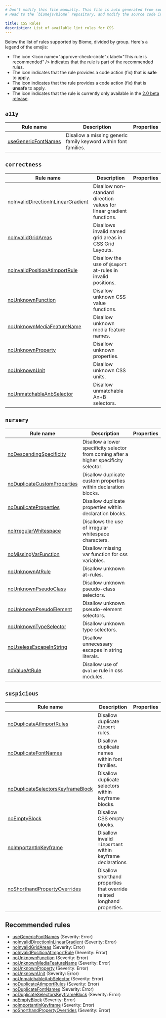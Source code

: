 ```yaml
---
# Don't modify this file manually. This file is auto generated from source, and you will lose your changes next time the website is built.
# Head to the `biomejs/biome` repository, and modify the source code in there.

title: CSS Rules
description: List of available lint rules for CSS
---
```




Below the list of rules supported by Biome, divided by group. Here's a legend of the emojis:
- The icon <span class='inline-icon' title="This rule is recommended"><Icon name="approve-check-circle"x label="This rule is recommended" /></span> indicates that the rule is part of the recommended rules.
- The icon <span class='inline-icon' title="This rule has a safe fix"><Icon name="seti:config" label="The rule has a safe fix" /></span> indicates that the rule provides a code action (fix) that is **safe** to apply.
- The icon <span class='inline-icon' title="This rule has an unsafe fix"><Icon name="warning" label="The rule has an unsafe fix" /></span> indicates that the rule provides a code action (fix) that is **unsafe** to apply.
- The icon <span class='inline-icon' title="This rule is only available in beta"><Icon name="moon" label="This rule is only available in beta" /></span> indicates that the rule is currently only available in the [2.0 beta release](/blog/biome-v2-0-beta).

## `a11y`

| Rule name | Description | Properties |
| --- | --- | --- |
| [useGenericFontNames](/linter/rules/use-generic-font-names) | Disallow a missing generic family keyword within font families. | <span class='inline-icon' title="This rule is recommended" ><Icon name="approve-check-circle" size="1.2rem" label="This rule is recommended" /></span> |

## `correctness`

| Rule name | Description | Properties |
| --- | --- | --- |
| [noInvalidDirectionInLinearGradient](/linter/rules/no-invalid-direction-in-linear-gradient) | Disallow non-standard direction values for linear gradient functions. | <span class='inline-icon' title="This rule is recommended" ><Icon name="approve-check-circle" size="1.2rem" label="This rule is recommended" /></span> |
| [noInvalidGridAreas](/linter/rules/no-invalid-grid-areas) | Disallows invalid named grid areas in CSS Grid Layouts. | <span class='inline-icon' title="This rule is recommended" ><Icon name="approve-check-circle" size="1.2rem" label="This rule is recommended" /></span> |
| [noInvalidPositionAtImportRule](/linter/rules/no-invalid-position-at-import-rule) | Disallow the use of `@import` at-rules in invalid positions. | <span class='inline-icon' title="This rule is recommended" ><Icon name="approve-check-circle" size="1.2rem" label="This rule is recommended" /></span> |
| [noUnknownFunction](/linter/rules/no-unknown-function) | Disallow unknown CSS value functions. | <span class='inline-icon' title="This rule is recommended" ><Icon name="approve-check-circle" size="1.2rem" label="This rule is recommended" /></span> |
| [noUnknownMediaFeatureName](/linter/rules/no-unknown-media-feature-name) | Disallow unknown media feature names. | <span class='inline-icon' title="This rule is recommended" ><Icon name="approve-check-circle" size="1.2rem" label="This rule is recommended" /></span> |
| [noUnknownProperty](/linter/rules/no-unknown-property) | Disallow unknown properties. | <span class='inline-icon' title="This rule is recommended" ><Icon name="approve-check-circle" size="1.2rem" label="This rule is recommended" /></span> |
| [noUnknownUnit](/linter/rules/no-unknown-unit) | Disallow unknown CSS units. | <span class='inline-icon' title="This rule is recommended" ><Icon name="approve-check-circle" size="1.2rem" label="This rule is recommended" /></span> |
| [noUnmatchableAnbSelector](/linter/rules/no-unmatchable-anb-selector) | Disallow unmatchable An+B selectors. | <span class='inline-icon' title="This rule is recommended" ><Icon name="approve-check-circle" size="1.2rem" label="This rule is recommended" /></span> |

## `nursery`

| Rule name | Description | Properties |
| --- | --- | --- |
| [noDescendingSpecificity](/linter/rules/no-descending-specificity) | Disallow a lower specificity selector from coming after a higher specificity selector. |  |
| [noDuplicateCustomProperties](/linter/rules/no-duplicate-custom-properties) | Disallow duplicate custom properties within declaration blocks. |  |
| [noDuplicateProperties](/linter/rules/no-duplicate-properties) | Disallow duplicate properties within declaration blocks. |  |
| [noIrregularWhitespace](/linter/rules/no-irregular-whitespace) | Disallows the use of irregular whitespace characters. |  |
| [noMissingVarFunction](/linter/rules/no-missing-var-function) | Disallow missing var function for css variables. |  |
| [noUnknownAtRule](/linter/rules/no-unknown-at-rule) | Disallow unknown at-rules. | <span class='inline-icon' title="This rule is only available in beta"><Icon name="moon" label="This rule is only available in beta" size="1.2rem" /></span> |
| [noUnknownPseudoClass](/linter/rules/no-unknown-pseudo-class) | Disallow unknown pseudo-class selectors. |  |
| [noUnknownPseudoElement](/linter/rules/no-unknown-pseudo-element) | Disallow unknown pseudo-element selectors. |  |
| [noUnknownTypeSelector](/linter/rules/no-unknown-type-selector) | Disallow unknown type selectors. |  |
| [noUselessEscapeInString](/linter/rules/no-useless-escape-in-string) | Disallow unnecessary escapes in string literals. | <span class='inline-icon' title='The rule has a safe fix.'><Icon name="seti:config" label="The rule has a safe fix" size="1.2rem"  /></span><span class='inline-icon' title="This rule is only available in beta"><Icon name="moon" label="This rule is only available in beta" size="1.2rem" /></span> |
| [noValueAtRule](/linter/rules/no-value-at-rule) | Disallow use of `@value` rule in css modules. |  |

## `suspicious`

| Rule name | Description | Properties |
| --- | --- | --- |
| [noDuplicateAtImportRules](/linter/rules/no-duplicate-at-import-rules) | Disallow duplicate `@import` rules. | <span class='inline-icon' title="This rule is recommended" ><Icon name="approve-check-circle" size="1.2rem" label="This rule is recommended" /></span> |
| [noDuplicateFontNames](/linter/rules/no-duplicate-font-names) | Disallow duplicate names within font families. | <span class='inline-icon' title="This rule is recommended" ><Icon name="approve-check-circle" size="1.2rem" label="This rule is recommended" /></span> |
| [noDuplicateSelectorsKeyframeBlock](/linter/rules/no-duplicate-selectors-keyframe-block) | Disallow duplicate selectors within keyframe blocks. | <span class='inline-icon' title="This rule is recommended" ><Icon name="approve-check-circle" size="1.2rem" label="This rule is recommended" /></span> |
| [noEmptyBlock](/linter/rules/no-empty-block) | Disallow CSS empty blocks. | <span class='inline-icon' title="This rule is recommended" ><Icon name="approve-check-circle" size="1.2rem" label="This rule is recommended" /></span> |
| [noImportantInKeyframe](/linter/rules/no-important-in-keyframe) | Disallow invalid `!important` within keyframe declarations | <span class='inline-icon' title="This rule is recommended" ><Icon name="approve-check-circle" size="1.2rem" label="This rule is recommended" /></span> |
| [noShorthandPropertyOverrides](/linter/rules/no-shorthand-property-overrides) | Disallow shorthand properties that override related longhand properties. | <span class='inline-icon' title="This rule is recommended" ><Icon name="approve-check-circle" size="1.2rem" label="This rule is recommended" /></span> |
## Recommended rules 
- [useGenericFontNames](/linter/rules/use-generic-font-names) (Severity: Error)
- [noInvalidDirectionInLinearGradient](/linter/rules/no-invalid-direction-in-linear-gradient) (Severity: Error)
- [noInvalidGridAreas](/linter/rules/no-invalid-grid-areas) (Severity: Error)
- [noInvalidPositionAtImportRule](/linter/rules/no-invalid-position-at-import-rule) (Severity: Error)
- [noUnknownFunction](/linter/rules/no-unknown-function) (Severity: Error)
- [noUnknownMediaFeatureName](/linter/rules/no-unknown-media-feature-name) (Severity: Error)
- [noUnknownProperty](/linter/rules/no-unknown-property) (Severity: Error)
- [noUnknownUnit](/linter/rules/no-unknown-unit) (Severity: Error)
- [noUnmatchableAnbSelector](/linter/rules/no-unmatchable-anb-selector) (Severity: Error)
- [noDuplicateAtImportRules](/linter/rules/no-duplicate-at-import-rules) (Severity: Error)
- [noDuplicateFontNames](/linter/rules/no-duplicate-font-names) (Severity: Error)
- [noDuplicateSelectorsKeyframeBlock](/linter/rules/no-duplicate-selectors-keyframe-block) (Severity: Error)
- [noEmptyBlock](/linter/rules/no-empty-block) (Severity: Error)
- [noImportantInKeyframe](/linter/rules/no-important-in-keyframe) (Severity: Error)
- [noShorthandPropertyOverrides](/linter/rules/no-shorthand-property-overrides) (Severity: Error)

